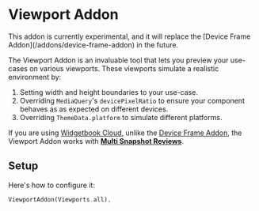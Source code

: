 # Viewport Addon

<Warning>
  This addon is currently experimental, and it will replace the [Device Frame
  Addon](/addons/device-frame-addon) in the future.
</Warning>

The Viewport Addon is an invaluable tool that lets you preview your use-cases on various viewports. These viewports simulate a realistic environment by:

1. Setting width and height boundaries to your use-case.
1. Overriding `MediaQuery`'s `devicePixelRatio` to ensure your component behaves as as expected on different devices.
1. Overriding `ThemeData.platform` to simulate different platforms.

If you are using [Widgetbook Cloud](/cloud), unlike the [Device Frame Addon](/addons/device-frame-addon), the Viewport Addon works with [**Multi Snapshot Reviews**](/cloud/reviews/multi-snapshot).

## Setup

Here's how to configure it:

```dart
ViewportAddon(Viewports.all),
```
